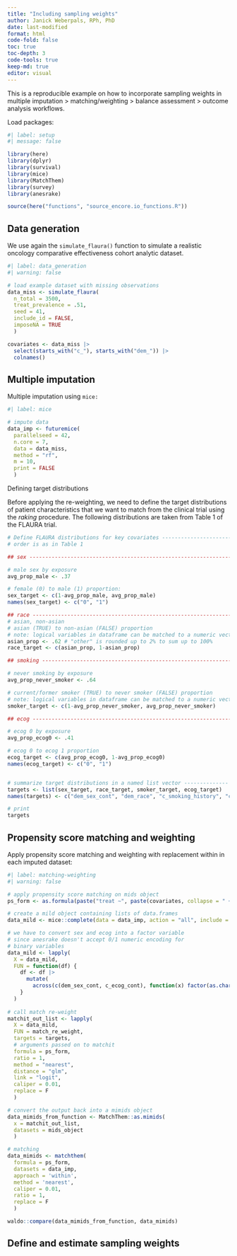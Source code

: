```yaml
---
title: "Including sampling weights"
author: Janick Weberpals, RPh, PhD
date: last-modified
format: html
code-fold: false
toc: true
toc-depth: 3
code-tools: true
keep-md: true
editor: visual
---
```


This is a reproducible example on how to incorporate sampling weights in multiple imputation \> matching/weighting \> balance assessment \> outcome analysis workflows.

Load packages:

```r
#| label: setup
#| message: false

library(here)
library(dplyr)
library(survival)
library(mice)
library(MatchThem)
library(survey)
library(anesrake)

source(here("functions", "source_encore.io_functions.R"))
```

## Data generation

We use again the `simulate_flaura()` function to simulate a realistic oncology comparative effectiveness cohort analytic dataset.

```r
#| label: data_generation
#| warning: false

# load example dataset with missing observations
data_miss <- simulate_flaura(
  n_total = 3500, 
  treat_prevalence = .51, 
  seed = 41, 
  include_id = FALSE, 
  imposeNA = TRUE
  )

covariates <- data_miss |> 
  select(starts_with("c_"), starts_with("dem_")) |> 
  colnames()
```

## Multiple imputation

Multiple imputation using `mice:`

```r
#| label: mice

# impute data
data_imp <- futuremice(
  parallelseed = 42,
  n.core = 7,
  data = data_miss,
  method = "rf",
  m = 10,
  print = FALSE
  )
```

Defining target distributions

Before applying the re-weighting, we need to define the target distributions of patient characteristics that we want to match from the clinical trial using the *raking* procedure. The following distributions are taken from Table 1 of the FLAURA trial.

```r
# Define FLAURA distributions for key covariates --------------------------
# order is as in Table 1

## sex ---------------------------------------------------------------------

# male sex by exposure
avg_prop_male <- .37

# female (0) to male (1) proportion:
sex_target <- c(1-avg_prop_male, avg_prop_male) 
names(sex_target) <- c("0", "1")

## race --------------------------------------------------------------------
# asian, non-asian
# asian (TRUE) to non-asian (FALSE) proportion
# note: logical variables in dataframe can be matched to a numeric vector of length 2 and ordered with the TRUE target as the first element and the FALSE target as the second element.
asian_prop <- .62 # "other" is rounded up to 2% to sum up to 100%
race_target <- c(asian_prop, 1-asian_prop)

## smoking -----------------------------------------------------------------

# never smoking by exposure
avg_prop_never_smoker <- .64

# current/former smoker (TRUE) to never smoker (FALSE) proportion
# note: logical variables in dataframe can be matched to a numeric vector of length 2 and ordered with the TRUE target as the first element and the FALSE target as the second element.
smoker_target <- c(1-avg_prop_never_smoker, avg_prop_never_smoker)

## ecog --------------------------------------------------------------------

# ecog 0 by exposure 
avg_prop_ecog0 <- .41

# ecog 0 to ecog 1 proportion
ecog_target <- c(avg_prop_ecog0, 1-avg_prop_ecog0)
names(ecog_target) <- c("0", "1")


# summarize target distributions in a named list vector --------------
targets <- list(sex_target, race_target, smoker_target, ecog_target)
names(targets) <- c("dem_sex_cont", "dem_race", "c_smoking_history", "c_ecog_cont")

# print
targets
```

## Propensity score matching and weighting

Apply propensity score matching and weighting with replacement within in each imputed dataset:

```r
#| label: matching-weighting
#| warning: false

# apply propensity score matching on mids object
ps_form <- as.formula(paste("treat ~", paste(covariates, collapse = " + ")))

# create a mild object containing lists of data.frames
data_mild <- mice::complete(data = data_imp, action = "all", include = FALSE)

# we have to convert sex and ecog into a factor variable 
# since anesrake doesn't accept 0/1 numeric encoding for 
# binary variables
data_mild <- lapply(
  X = data_mild, 
  FUN = function(df) {
    df <- df |> 
      mutate(
        across(c(dem_sex_cont, c_ecog_cont), function(x) factor(as.character(x))))
    }
  )
    
# call match re-weight
matchit_out_list <- lapply(
  X = data_mild, 
  FUN = match_re_weight,
  targets = targets,
  # arguments passed on to matchit
  formula = ps_form,
  ratio = 1,
  method = "nearest",
  distance = "glm",
  link = "logit",
  caliper = 0.01,
  replace = F
  )

# convert the output back into a mimids object
data_mimids_from_function <- MatchThem::as.mimids(
  x = matchit_out_list, 
  datasets = mids_object
  )

# matching
data_mimids <- matchthem(
  formula = ps_form,
  datasets = data_imp,
  approach = 'within',
  method = 'nearest',
  caliper = 0.01,
  ratio = 1,
  replace = F
  )
```

```r
waldo::compare(data_mimids_from_function, data_mimids)
```

## Define and estimate sampling weights

```r

```

